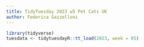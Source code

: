 ```yaml
---
title: TidyTuesday 2023 w5 Pet Cats UK
author: Federica Gazzelloni
---
```


```r
library(tidyverse)
tuesdata <- tidytuesdayR::tt_load(2023, week = 05)
```
